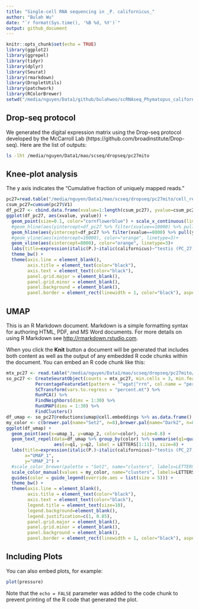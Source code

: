 ```yaml
---
title: "Single-cell RNA sequencing in _P. californicus_"
author: "Bulah Wu"
date: "`r format(Sys.time(), '%B %d, %Y')`"
output: github_document
---
```


```r
knitr::opts_chunk$set(echo = TRUE)
library(ggplot2)
library(ggrepel)
library(tidyr)
library(dplyr)
library(Seurat)
library(rmarkdown)
library(DropletUtils)
library(patchwork)
library(RColorBrewer)
setwd("/media/nguyen/Data1/github/bulahwoo/scRNAseq_Phymatopus_californicus")
```

## Drop-seq protocol

We generated the digital expression matrix using the Drop-seq protocol developed by the McCarroll Lab (https://github.com/broadinstitute/Drop-seq). Here are the list of outputs:

```bash
ls -lht /media/nguyen/Data1/mao/scseq/dropseq/pc27mito
```

## Knee-plot analysis

The y axis indicates the "Cumulative fraction of uniquely mapped reads."

```r
pc27=read.table("/media/nguyen/Data1/mao/scseq/dropseq/pc27mito/cell_readcounts.txt.gz", header=F, stringsAsFactors=F)
csum_pc27=cumsum(pc27$V1)
df_pc27 <- cbind.data.frame(xvalue=1:length(csum_pc27), yvalue=csum_pc27/max(csum_pc27))
ggplot(df_pc27, aes(xvalue, yvalue)) +
  geom_point(size=0.1, color="cornflowerblue") + scale_x_continuous(limits = c(0,50000))+
  #geom_hline(aes(yintercept=df_pc27 %>% filter(xvalue==10000) %>% pull(yvalue)), color="brown", linetype=2)+
  geom_hline(aes(yintercept=df_pc27 %>% filter(xvalue==8000) %>% pull(yvalue)), color="brown", linetype=2)+
  #geom_vline(aes(xintercept=10000), color="orange", linetype=3)+
  geom_vline(aes(xintercept=8000), color="orange", linetype=3)+
  labs(title=expression(italic(P.)~italic(californicus)~"testis (PC_27)"), x="Cell barcodes sorted by number of reads [descending]", y="Cumulative fraction of reads") +
  theme_bw() +
  theme(axis.line = element_blank(),
        axis.title = element_text(color="black"),
        axis.text = element_text(color="black"),
        panel.grid.major = element_blank(),
        panel.grid.minor = element_blank(),
        panel.background = element_blank(),
        panel.border = element_rect(linewidth = 1, color="black"), aspect.ratio = 1)
```

## UMAP

This is an R Markdown document. Markdown is a simple formatting syntax for authoring HTML, PDF, and MS Word documents. For more details on using R Markdown see <http://rmarkdown.rstudio.com>.

When you click the **Knit** button a document will be generated that includes both content as well as the output of any embedded R code chunks within the document. You can embed an R code chunk like this:

```r
mtx_pc27 <- read.table("/media/nguyen/Data1/mao/scseq/dropseq/pc27mito/dge_c10k.txt.gz", header = TRUE, row.names = 1, colClasses =c("character", rep("numeric", 10000)))
so_pc27 <- CreateSeuratObject(counts = mtx_pc27, min.cells = 3, min.features = 200, project = "pc27") %>%
           PercentageFeatureSet(pattern = "^agat|^rrn", col.name = "percent.mt") %>%
           SCTransform(vars.to.regress = "percent.mt") %>%
           RunPCA() %>%
           FindNeighbors(dims = 1:30) %>%
           RunUMAP(dims = 1:30) %>%
           FindClusters()
df_umap <- so_pc27@reductions$umap@cell.embeddings %>% as.data.frame() %>% cbind(color=so_pc27@meta.data$seurat_clusters)
my_color <- c(brewer.pal(name="Set2", n=8),brewer.pal(name="Dark2", n=8))[c(1,3,2,4,5:8,12,14,15)]
ggplot(df_umap) +
  geom_point(aes(x=umap_1, y=umap_2, color=color), size=0.8) +
  geom_text_repel(data=df_umap %>% group_by(color) %>% summarise(q1=quantile(umap_1, 0.5), q2=quantile(umap_2, 0.5)),
                  aes(x=q1, y=q2, label = LETTERS[1:11]), size=8) +
  labs(title=expression(italic(P.)~italic(californicus)~"testis (PC_27)"),
       x="UMAP_1",
       y="UMAP_2") +
  #scale_color_brewer(palette = "Set2", name="clusters", labels=LETTERS[1:11]) +
  scale_color_manual(values = my_color, name="clusters", labels=LETTERS[1:11]) +
  guides(color = guide_legend(override.aes = list(size = 5))) +
  theme_bw() +
  theme(axis.line = element_blank(),
        axis.title = element_text(color="black"),
        axis.text = element_text(color="black"),
        legend.title = element_text(size=10),
        legend.background=element_blank(),
        legend.justification=c(1, 0.85),
        panel.grid.major = element_blank(),
        panel.grid.minor = element_blank(),
        panel.background = element_blank(),
        panel.border = element_rect(linewidth = 1, color="black"), aspect.ratio = 1)
```

## Including Plots

You can also embed plots, for example:

```r
plot(pressure)
```

Note that the `echo = FALSE` parameter was added to the code chunk to prevent printing of the R code that generated the plot.
